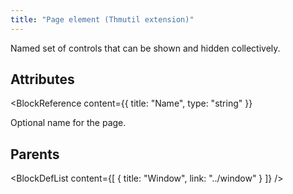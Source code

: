```yaml
---
title: "Page element (Thmutil extension)"
---
```



Named set of controls that can be shown and hidden collectively.


## Attributes

<BlockWrapper>

  <BlockReference
    content={{
      title: "Name",
      type: "string"
    }}
  >
  Optional name for the page.
  </BlockReference>

</BlockWrapper>


## Parents

<BlockDefList content={[
    {
      title: "Window",
      link: "../window"
    }
  ]}
/>